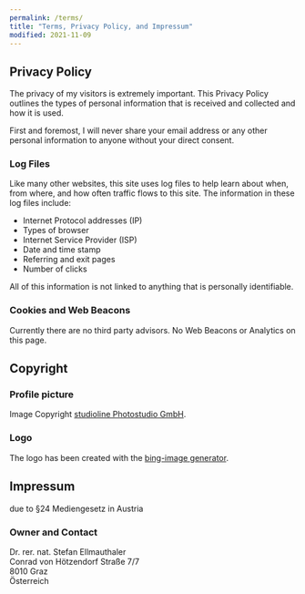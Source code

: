 ```yaml
---
permalink: /terms/
title: "Terms, Privacy Policy, and Impressum"
modified: 2021-11-09
---
```


## Privacy Policy

The privacy of my visitors is extremely important. This Privacy Policy outlines the types of personal information that is received and collected and how it is used.

First and foremost, I will never share your email address or any other personal information to anyone without your direct consent.

### Log Files

Like many other websites, this site uses log files to help learn about when, from where, and how often traffic flows to this site. The information in these log files include:

* Internet Protocol addresses (IP)
* Types of browser
* Internet Service Provider (ISP)
* Date and time stamp
* Referring and exit pages
* Number of clicks

All of this information is not linked to anything that is personally identifiable.

### Cookies and Web Beacons

Currently there are no third party advisors. No Web Beacons or Analytics on this page.

## Copyright

### Profile picture
Image Copyright [studioline Photostudio GmbH](https://studioline.de/).

### Logo
The logo has been created with the [bing-image generator](https://www.bing.com/images/create).

## Impressum
due to §24 Mediengesetz in Austria
### Owner and Contact
Dr. rer. nat. Stefan Ellmauthaler  
Conrad von Hötzendorf Straße 7/7  
8010 Graz  
Österreich  

